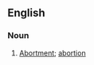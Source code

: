 ==English==

===Noun===
{{en-noun|-|s}}

# {{lb|en|obsolete}} [[abortment|Abortment]]; [[abortion]]
#: {{rfquotek|Joseph Hall}}
